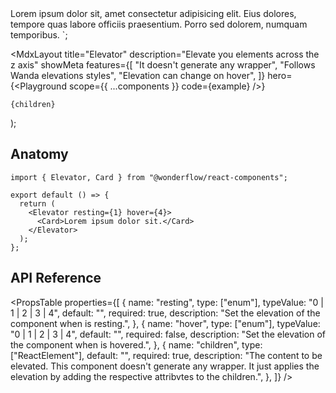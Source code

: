 
  <Card>
    Lorem ipsum dolor sit, amet consectetur adipisicing elit. Eius
    dolores, tempore quas labore officiis praesentium. Porro sed
    dolorem, numquam temporibus.
  </Card>
</Elevator>`;

  <MdxLayout
    title="Elevator"
    description="Elevate you elements across the z axis"
    showMeta
    features={[
      "It doesn't generate any wrapper",
      "Follows Wanda elevations styles",
      "Elevation can change on hover",
    ]}
    hero={<Playground scope={{ ...components }} code={example} />}
  >
    {children}
  </MdxLayout>
);

## Anatomy

```tsx highlight=1,5-7
import { Elevator, Card } from "@wonderflow/react-components";

export default () => {
  return (
    <Elevator resting={1} hover={4}>
      <Card>Lorem ipsum dolor sit.</Card>
    </Elevator>
  );
};
```

## API Reference

<PropsTable
  properties={[
    {
      name: "resting",
      type: ["enum"],
      typeValue: "0 | 1 | 2 | 3 | 4",
      default: "",
      required: true,
      description: "Set the elevation of the component when is resting.",
    },
    {
      name: "hover",
      type: ["enum"],
      typeValue: "0 | 1 | 2 | 3 | 4",
      default: "",
      required: false,
      description: "Set the elevation of the component when is hovered.",
    },
    {
      name: "children",
      type: ["ReactElement"],
      default: "",
      required: true,
      description: "The content to be elevated. This component doesn't generate any wrapper. It just applies the elevation by adding the respective attribvtes to the children.",
    },
  ]}
/>

